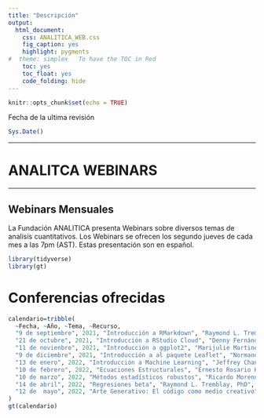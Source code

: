 ```yaml
---
title: "Descripción"
output:
  html_document:
    css: ANALITICA_WEB.css
    fig_caption: yes
    highlight: pygments
#  theme: simplex   To have the TOC in Red
    toc: yes
    toc_float: yes
    code_folding: hide
---
```


```r
knitr::opts_chunk$set(echo = TRUE)
```


Fecha de la ultima revisión
```r

Sys.Date()
```

***

# ANALITCA WEBINARS

***
## Webinars Mensuales

La Fundación ANALITICA presenta Webinars sobre diversos temas de analisis cuantitativos. Los Webinars se ofrecen los segundo jueves de cada mes a las 7pm (AST).  Estas presentación son en español.


```r
library(tidyverse)
library(gt)
```


# Conferencias ofrecidas 

```r
calendario=tribble(
  ~Fecha, ~Año, ~Tema, ~Recurso,
  "9 de septiembre", 2021, "Introducción a RMarkdown", "Raymond L. Tremblay, PhD",
  "21 de octubre", 2021, "Introducción a RStudio Cloud", "Denny Fernández del Viso, PhD",
  "11 de novienbre", 2021, "Introducción a ggplot2", "Marijulie Martinez-Lozano, DrPH",
  "9 de diciembre", 2021, "Introducción a al paquete Leaflet", "Normandie González, Estudiante graduada",
  "13 de enero", 2022, "Introducción a Machine Learning", "Jeffrey Chan, Estudiante graduado",
  "10 de febrero", 2022, "Ecuaciones Estructurales", "Ernesto Rosario Hernández, PhD",
  "10 de marzo", 2022, "Métodos estadísticos robustos", "Ricardo Morenna, PhD",
  "14 de abril", 2022, "Regresiones beta", "Raymond L. Tremblay, PhD",
  "12 de  mayo", 2022, "Arte Generativo: El código como medio creativo", "Elio Ramos, PhD"
)
gt(calendario)
```


